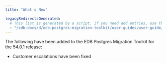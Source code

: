 ```yaml
---
title: "What's New"

legacyRedirectsGenerated:
  # This list is generated by a script. If you need add entries, use the `legacyRedirects` key.
  - "/edb-docs/d/edb-postgres-migration-toolkit/user-guides/user-guide/54.0.0/whats_new.html"
---
```


<div id="whats_new" class="registered_link"></div>

The following have been added to the EDB Postgres Migration Toolkit for the 54.0.1 release:

- Customer escalations have been fixed